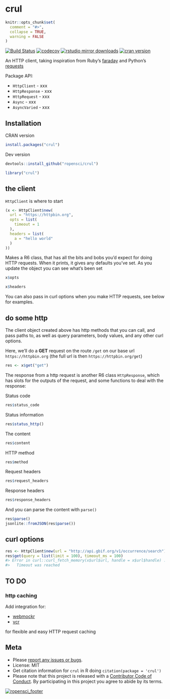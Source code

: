 crul
====

```r
knitr::opts_chunk$set(
  comment = "#>",
  collapse = TRUE,
  warning = FALSE
)
```

[![Build Status](https://travis-ci.org/ropensci/crul.svg?branch=master)](https://travis-ci.org/ropensci/crul)
[![codecov](https://codecov.io/gh/ropensci/crul/branch/master/graph/badge.svg)](https://codecov.io/gh/ropensci/crul)
[![rstudio mirror downloads](http://cranlogs.r-pkg.org/badges/crul)](https://github.com/metacran/cranlogs.app)
[![cran version](http://www.r-pkg.org/badges/version/crul)](https://cran.r-project.org/package=crul)

An HTTP client, taking inspiration from Ruby's [faraday](https://rubygems.org/gems/faraday) and Python's [requests](http://docs.python-requests.org/en/master/)

Package API:

* `HttpClient` - xxx
* `HttpResponse` - xxx
* `HttpRequest` - xxx
* `Async` - xxx
* `AsyncVaried` - xxx

## Installation

CRAN version

```r
install.packages("crul")
```

Dev version

```r
devtools::install_github("ropensci/crul")
```

```r
library("crul")
```

## the client

`HttpClient` is where to start

```r
(x <- HttpClient$new(
  url = "https://httpbin.org",
  opts = list(
    timeout = 1
  ),
  headers = list(
    a = "hello world"
  )
))
```

Makes a R6 class, that has all the bits and bobs you'd expect for doing HTTP
requests. When it prints, it gives any defaults you've set. As you update
the object you can see what's been set

```r
x$opts
```

```r
x$headers
```

You can also pass in curl options when you make HTTP requests, see below
for examples.

## do some http

The client object created above has http methods that you can call,
and pass paths to, as well as query parameters, body values, and any other
curl options.

Here, we'll do a __GET__ request on the route `/get` on our base url
`https://httpbin.org` (the full url is then `https://httpbin.org/get`)

```r
res <- x$get("get")
```

The response from a http request is another R6 class `HttpResponse`, which
has slots for the outputs of the request, and some functions to deal with
the response:

Status code

```r
res$status_code
```

Status information

```r
res$status_http()
```

The content

```r
res$content
```

HTTP method

```r
res$method
```

Request headers

```r
res$request_headers
```

Response headers

```r
res$response_headers
```

And you can parse the content with `parse()`

```r
res$parse()
jsonlite::fromJSON(res$parse())
```

## curl options

```r
res <- HttpClient$new(url = "http://api.gbif.org/v1/occurrence/search")
res$get(query = list(limit = 100), timeout_ms = 100)
#> Error in curl::curl_fetch_memory(x$url$url, handle = x$url$handle) : 
#>   Timeout was reached
```

## TO DO

### http caching 

Add integration for:

* [webmockr](https://github.com/ropensci/webmockr)
* [vcr](https://github.com/ropensci/vcr) 

for flexible and easy HTTP request caching

## Meta

* Please [report any issues or bugs](https://github.com/ropensci/crul/issues).
* License: MIT
* Get citation information for `crul` in R doing `citation(package = 'crul')`
* Please note that this project is released with a [Contributor Code of Conduct](CONDUCT.md).
By participating in this project you agree to abide by its terms.

[![ropensci_footer](https://ropensci.org/public_images/github_footer.png)](https://ropensci.org)
